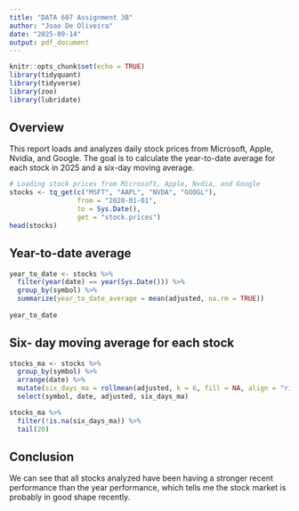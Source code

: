 ```yaml
---
title: "DATA 607 Assignment 3B"
author: "Joao De Oliveira"
date: "2025-09-14"
output: pdf_document
---
```


```r
knitr::opts_chunk$set(echo = TRUE)
library(tidyquant)
library(tidyverse)
library(zoo)
library(lubridate)
```

## Overview

This report loads and analyzes daily stock prices from Microsoft, Apple, Nvidia, and Google. The goal is to calculate the year-to-date average for each stock in 2025 and a six-day moving average.

```r
# Loading stock prices from Microsoft, Apple, Nvdia, and Google
stocks <- tq_get(c("MSFT", "AAPL", "NVDA", "GOOGL"),
                 from = "2020-01-01",
                 to = Sys.Date(),
                 get = "stock.prices")
head(stocks)
```

## Year-to-date average

```r
year_to_date <- stocks %>%
  filter(year(date) == year(Sys.Date())) %>%
  group_by(symbol) %>%
  summarize(year_to_date_average = mean(adjusted, na.rm = TRUE))
  
year_to_date
```

## Six- day moving average for each stock

```r
stocks_ma <- stocks %>%
  group_by(symbol) %>%
  arrange(date) %>%
  mutate(six_days_ma = rollmean(adjusted, k = 6, fill = NA, align = "right")) %>%
  select(symbol, date, adjusted, six_days_ma)

stocks_ma %>%
  filter(!is.na(six_days_ma)) %>%
  tail(20)
```

## Conclusion
We can see that all stocks analyzed have been having a stronger recent performance than the year performance, which tells me the stock market is probably in good shape recently.